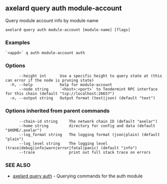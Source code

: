 ## axelard query auth module-account

Query module account info by module name

```
axelard query auth module-account [module-name] [flags]
```

### Examples

```
`<appd>` q auth module-account auth
```

### Options

```
      --height int      Use a specific height to query state at (this can error if the node is pruning state)
  -h, --help            help for module-account
      --node string     `<host>:<port>` to Tendermint RPC interface for this chain (default "tcp://localhost:26657")
  -o, --output string   Output format (text|json) (default "text")
```

### Options inherited from parent commands

```
      --chain-id string     The network chain ID (default "axelar")
      --home string         directory for config and data (default "$HOME/.axelar")
      --log_format string   The logging format (json|plain) (default "plain")
      --log_level string    The logging level (trace|debug|info|warn|error|fatal|panic) (default "info")
      --trace               print out full stack trace on errors
```

### SEE ALSO

- [axelard query auth](/cli-docs/v0_32_0/axelard_query_auth) - Querying commands for the auth module
